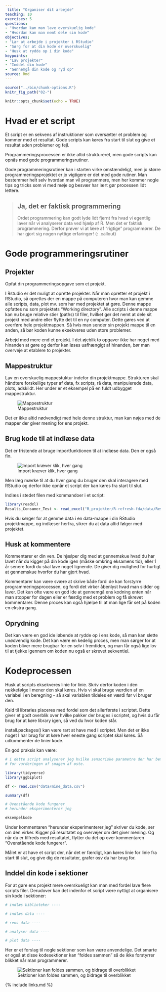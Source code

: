 ```yaml
---
 title: "Organiser dit arbejde"
teaching: 10
exercises: 5
questions:
- "Hvordan kan man lave overskuelig kode"
- "Hvordan kan man nemt dele sin kode"
objectives:
- "Lær at arbejde i projekter i RStudio"
- "Sørg for at din kode er overskuelig"
- "Husk at rydde op i din kode"
keypoints:
- "Lav projekter"
- "Inddel din kode"
- "Gennemgå din kode og ryd op"
source: Rmd
---
```


```r
source("../bin/chunk-options.R")
knitr_fig_path("02-")
```

```r
knitr::opts_chunk$set(echo = TRUE)
```

# Hvad er et script
Et script er en sekvens af instruktioner som oversætter et problem og kommer med et resultat. Gode scripts kan køres fra start til slut og give et resultat uden problemer og fejl.

Programmeringsprocessen er ikke altid struktureret, men gode scripts kan opnås med gode programmeringsrutiner.

Gode programmeringsrutiner kan i starten virke omstændeligt, men jo større programmeringsprojektet er jo vigtigere er det med gode rutiner. Man bestemmer helt selv hvordan man vil programmere, men her kommer nogle tips og tricks som vi med møje og besvær har lært gør processen lidt lettere.

> ## Ja, det er faktisk programmering
>
> Ordet programmering kan godt lyde lidt fjernt fra hvad vi egentlig laver
> når vi analyserer data ved hjælp af R.
> Men det er faktisk programmering. Derfor prøver vi at lære af "rigtige"
> programmører. De har gjort sig nogen nyttige erfaringer!
{: .callout}


# Gode programmeringsrutiner
## Projekter
Opfat din programmeringsopgave som et projekt.

I Rstudio er det muligt at oprette projekter. Når man opretter et projekt i RStudio, så oprettes der en mappe på computeren hvor man kan gemme alle scripts, data, plot mv. som har med projektet at gøre. Denne mappe opfattes nu som projektets "Working directory". Alle scripts i denne mappe kan nu bruge relative stier (paths) til filer, hvilket gør det nemt at dele sit projekt med andre eller flytte det til en ny computer. Dette gøres ved at overføre hele projektmappen. Så hvis man sender sin projekt mappe til en anden, så bør koden kunne eksekveres uden store problemer.

Arbejd med mere end et projekt. I det øjeblik to opgaver ikke har noget med hinanden at gøre og derfor kan løses uafhængigt af hinanden, bør man overveje at etablere to projekter.

## Mappestruktur
Lav en overskuelig mappestuktur indefor din projektmappe. Strukturen skal håndtere forskellige typer af data, fx scripts, rå data, manipulerede data, plots, adskildt. Her under er et eksempel på en fuldt udbygget mappestruktur. 

![Mappestruktur](../fig/rstudio_project_files.jpeg)

Det er ikke altid nødvendigt med hele denne struktur, man kan nøjes med de mapper der giver mening for ens projekt.

## Brug kode til at indlæse data
Det er fristende at bruge importfunktionen til at indlæse data. Den er også fin.

![Import kræver klik, hver gang](../fig/import_recording.gif)

Men læg mærke til at du hver gang du bruger den skal interagere med RStudio og derfor ikke opnår et script der kan køres fra start til slut.

Indlæs i stedet filen med kommandoer i et script:

```r
library(readxl)
Results_Consumer_Test <- read_excel("R_projekter/R-refresh-fda/data/Results Consumer Test.xlsx")
```

Hvis du sørger for at gemme data i en data-mappe i din RStudio projektmappe, og indlæser herfra, sikrer du at data altid følger med projektet.

## Husk at kommentere
Kommentarer er din ven. De hjælper dig med at gennemskue hvad du har lavet når du kigger på din kode igen (måske omkring eksamens tid), eller 1 år senere fordi du skal lave noget lignende. De giver dig mulighed for hurtigt at gennemskue hvorfor du har gjort hvad.

Kommentarer kan være svære at skrive både fordi de kan forstyrre programmeringsprocessen, og fordi det virker åbenlyst hvad man sidder og laver. Det kan ofte være en god ide at gennemgå ens kodning enten når man stopper for dagen eller er færdig med et problem og få skrevet kommentarer. Denne proces kan også hjælpe til at man lige får set på koden en ekstra gang.


## Oprydning
Det kan være en god ide løbende at rydde op i ens kode, så man kan slette unødvendig kode. Det kan være en kedelig proces, men man sørger for at koden bliver mere brugbar for en selv i fremtiden, og man får også lige lov til at tjekke igennem om koden nu også er skrevet sekventiel.

# Kodeprocessen
Husk at scripts eksekveres linie for linie. Skriv derfor koden i den rækkefølge I mener den skal køres. Hvis vi skal bruge værdien af en variabel i en beregning - så skal variablen tildeles en værdi før vi bruger den.

Kald til libraries placeres med fordel som det allerførste i scriptet. Dette giver et godt overblik over hvilke pakker der bruges i scriptet, og hvis du får brug for at køre library igen, så ved du hvor koden står.

install.packages() kan være rart at have med i scriptet. Men det er ikke noget I har brug for at køre hver eneste gang scriptet skal køres. Så udkommenter de linier kode.

En god praksis kan være:
```r
# i dette script analyserer jeg hvilke sensoriske parametre der har betydning 
# for vurderingen af smagen af oste.

library(tidyverse)
library(ggbiplot)

df <- read.csv("data/mine_data.csv")

summary(df)

# Ovenstående kode fungerer
# herunder eksperimenterer jeg

eksempelkode

```

Under kommentaren "herunder eksperimenterer jeg" skriver du kode, ser om den virker. Kigger på resultatet og overvejer om det giver mening. Og når du er tilfreds med resultatet, flytter du det op over kommentaren "Ovenstående kode fungerer".

Målet er at have et script der, når det er færdigt, kan køres linie for linie fra 
start til slut, og give dig de resultater, grafer osv du har brug for.

## Inddel din kode i sektioner
For at gøre ens projekt mere overskueligt kan man med fordel lave flere scripts filer. Derudover kan det indenfor et script være nyttigt at organisere sin kode i sektioner:
```r
# indlæs biblioteker ----

# indlæs data ----

# rens data ----

# analyser data ----

# plot data ----

```

Her er et forslag til nogle sektioner som kan være anvendelige. Det smarte er også at disse kodesektioner kan "foldes sammen" så de ikke forstyrrer blikket når man programmerer.

![Sektioner kan foldes sammen, og bidrage til overblikket](../fig/sections_foldning.gif)






{% include links.md %}